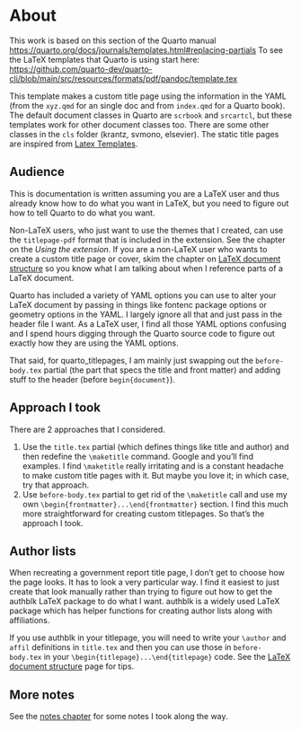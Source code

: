 # About

This work is based on this section of the Quarto manual <https://quarto.org/docs/journals/templates.html#replacing-partials> To see the LaTeX templates that Quarto is using start here: <https://github.com/quarto-dev/quarto-cli/blob/main/src/resources/formats/pdf/pandoc/template.tex>

This template makes a custom title page using the information in the YAML (from the `xyz.qmd` for an single doc and from `index.qmd` for a Quarto book). The default document classes in Quarto are `scrbook` and `srcartcl`, but these templates work for other document classes too. There are some other classes in the `cls` folder (krantz, svmono, elsevier). The static title pages are inspired from [Latex Templates](http://www.latextemplates.com/cat/title-pages#google_vignette). 

## Audience

This is documentation is written assuming you are a LaTeX user and thus already know how to do what you want in LaTeX, but you need to figure out how to tell Quarto to do what you want. 

Non-LaTeX users, who just want to use the themes that I created, can use the `titlepage-pdf` format that is included in the extension. See the chapter on the *Using the extension*. If you are a non-LaTeX user who wants to create a custom title page or cover, skim the chapter on [LaTeX document structure](06-latex.qmd) so you know what I am talking about when I reference parts of a LaTeX document.

Quarto has included a variety of YAML options you can use to alter your LaTeX document by passing in things like fontenc package options or geometry options in the YAML. I largely ignore all that and just pass in the header file I want. As a LaTeX user, I find all those YAML options confusing and I spend hours digging through the Quarto source code to figure out exactly how they are using the YAML options.

That said, for quarto_titlepages, I am mainly just swapping out the `before-body.tex` partial (the part that specs the title and front matter) and adding stuff to the header (before `begin{document}`).


## Approach I took

There are 2 approaches that I considered.

1.  Use the `title.tex` partial (which defines things like title and author) and then redefine the `\maketitle` command. Google and you'll find examples. I find `\maketitle` really irritating and is a constant headache to make custom title pages with it. But maybe you love it; in which case, try that approach.
2.  Use `before-body.tex` partial to get rid of the `\maketitle` call and use my own `\begin{frontmatter}...\end{frontmatter}` section. I find this much more straightforward for creating custom titlepages. So that's the approach I took.

## Author lists

When recreating a government report title page, I don't get to choose how the page looks. It has to look a very particular way. I find it easiest to just create that look manually rather than trying to figure out how to get the authblk LaTeX package to do what I want. authblk is a widely used LaTeX package which has helper functions for creating author lists along with affiliations.

If you use authblk in your titlepage, you will need to write your `\author` and `affil` definitions in `title.tex` and then you can use those in `before-body.tex` in your `\begin{titlepage}...\end{titlepage}` code. See the [LaTeX document structure](06-latex.qmd) page for tips.

## More notes

See the [notes chapter](07-notes.html) for some notes I took along the way.


